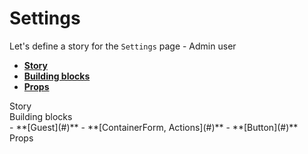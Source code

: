 

<Meta title="Pages|Settings - Admin" component={Settings}/>


# Settings
Let's define a story for the `Settings` page - Admin user
- **[Story](#story)**
- **[Building blocks](#modules)**
- **[Props](#props)**


<div id="story">Story</div>

<Preview>
  <Story name="Settings page - Admin user">
    <Guest>
      <Settings {...getEditProfilePropsAdmin()}/>
    </Guest>
  </Story>
</Preview>

<div id="modules">Building blocks</div>
- **[Guest](#)**
- **[ContainerForm, Actions](#)**
- **[Button](#)**


<div id="props">Props</div>

<Props of={Settings} />